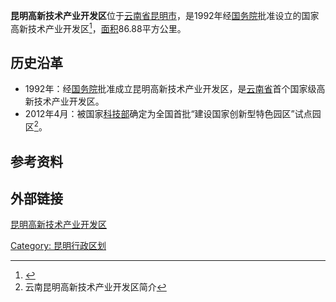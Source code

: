 '''昆明高新技术产业开发区'''位于[[云南省|云南省]][[昆明市|昆明市]]，是1992年经[[中华人民共和国国务院|国务院]]批准设立的国家高新技术产业开发区<ref>{{cite web |url=http://park.chinahightech.com/hightech/html/46/hightech.html |title=昆明高新区 |accessdate=2016-05-15 |publisher=高新网 |deadurl=yes |archiveurl=https://web.archive.org/web/20160408023354/http://park.chinahightech.com/hightech/html/46/hightech.html |archivedate=2016-04-08 }}</ref>，[[面积|面积]]86.88平方公里。

== 历史沿革 ==
*1992年：经[[中华人民共和国国务院|国务院]]批准成立昆明高新技术产业开发区，是[[云南省|云南省]]首个国家级高新技术产业开发区。
*2012年4月：被国家[[中國科學技術部|科技部]]确定为全国首批“建设国家创新型特色园区”试点园区<ref>云南昆明高新技术产业开发区简介</ref>。

== 参考资料 ==
{{reflist}}

== 外部链接 ==
[https://web.archive.org/web/20160410145557/http://www.kmhnz.gov.cn/index.asp 昆明高新技术产业开发区]

{{国家级高新技术产业开发区}}
[[Category:_昆明行政区划|Category: 昆明行政区划]]